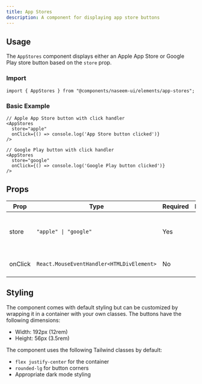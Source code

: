 ```yaml
---
title: App Stores
description: A component for displaying app store buttons
---
```


<ComponentPreview 
  name="app-stores-demo"    
  componentName="app-stores"
  classNameComponentContainer='min-h-[350px]'
  showCommand={true}
/>

## Usage

The `AppStores` component displays either an Apple App Store or Google Play store button based on the `store` prop.

### Import

```tsx
import { AppStores } from "@components/naseem-ui/elements/app-stores";
```

### Basic Example

```tsx
// Apple App Store button with click handler
<AppStores
  store="apple"
  onClick={() => console.log('App Store button clicked')}
/>

// Google Play button with click handler
<AppStores
  store="google"
  onClick={() => console.log('Google Play button clicked')}
/>
```

## Props

| Prop  | Type | Required | Default | Description |
|-------|------|----------|---------|-------------|
| store | `"apple" \| "google"` | Yes | - | Determines which app store button to display |
| onClick | `React.MouseEventHandler<HTMLDivElement>` | No | - | Click handler for the button |

## Styling

The component comes with default styling but can be customized by wrapping it in a container with your own classes. The buttons have the following dimensions:
- Width: 192px (12rem)
- Height: 56px (3.5rem)

The component uses the following Tailwind classes by default:
- `flex justify-center` for the container
- `rounded-lg` for button corners
- Appropriate dark mode styling

